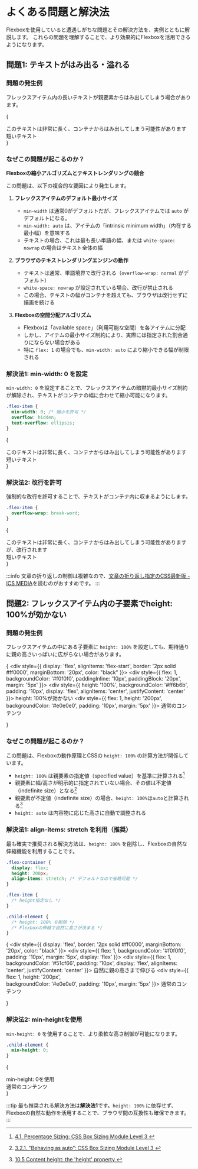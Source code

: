 
# よくある問題と解決法

Flexboxを使用していると遭遇しがちな問題とその解決方法を、実例とともに解説します。
これらの問題を理解することで、より効果的にFlexboxを活用できるようになります。

## 問題1: テキストがはみ出る・溢れる

### 問題の発生例

フレックスアイテム内の長いテキストが親要素からはみ出してしまう場合があります。

{ 
  <div style={{ display: 'flex', width: '400px', border: '2px solid #ff0000', marginBottom: '20px', color: "black" }}>
    <div style={{
      flex: 1,
      padding: '10px',
      backgroundColor: '#f0f0f0',
      whiteSpace: 'nowrap'
    }}>
      このテキストは非常に長く、コンテナからはみ出してしまう可能性があります
    </div>
    <div style={{
      flex: 1,
      padding: '10px',
      backgroundColor: '#e0e0e0'
    }}>
      短いテキスト
    </div>
  </div>
}

### なぜこの問題が起こるのか？

**Flexboxの縮小アルゴリズムとテキストレンダリングの競合**

この問題は、以下の複合的な要因により発生します。

1. **フレックスアイテムのデフォルト最小サイズ**
   - `min-width` は通常0がデフォルトだが、フレックスアイテムでは `auto` がデフォルトになる。
   - `min-width: auto` は、アイテムの「intrinsic minimum width」（内在する最小幅）を意味する
   - テキストの場合、これは最も長い単語の幅、または `white-space: nowrap` の場合はテキスト全体の幅

2. **ブラウザのテキストレンダリングエンジンの動作**
   - テキストは通常、単語境界で改行される（`overflow-wrap: normal` がデフォルト）
   - `white-space: nowrap` が設定されている場合、改行が禁止される
   - この場合、テキストの幅がコンテナを超えても、ブラウザは改行せずに描画を続ける

3. **Flexboxの空間分配アルゴリズム**
   - Flexboxは「available space」（利用可能な空間）を各アイテムに分配
   - しかし、アイテムの最小サイズ制約により、実際には指定された割合通りにならない場合がある
   - 特に `flex: 1` の場合でも、`min-width: auto` により縮小できる幅が制限される

### 解決法1: min-width: 0 を設定

`min-width: 0` を設定することで、フレックスアイテムの暗黙的最小サイズ制約が解除され、テキストがコンテナの幅に合わせて縮小可能になります。

```css title="CSS"
.flex-item {
  min-width: 0; /* 縮小を許可 */
  overflow: hidden;
  text-overflow: ellipsis;
}
```

{
  <div style={{ display: 'flex', width: '400px', border: '2px solid #00aa00', marginBottom: '20px', color: "black" }}>
    <div style={{
      flex: 1,
      minWidth: 0,
      padding: '10px',
      backgroundColor: '#f0f0f0',
      whiteSpace: 'nowrap',
      overflow: 'hidden',
      textOverflow: 'ellipsis'
    }}>
      このテキストは非常に長く、コンテナからはみ出してしまう可能性があります
    </div>
    <div style={{
      flex: 1,
      padding: '10px',
      backgroundColor: '#e0e0e0'
    }}>
      短いテキスト
    </div>
  </div>
}

### 解決法2: 改行を許可

強制的な改行を許可することで、テキストがコンテナ内に収まるようにします。

```css title="CSS"
.flex-item {
  overflow-wrap: break-word;
}
```

{
  <div style={{ display: 'flex', width: '400px', border: '2px solid #0066cc', marginBottom: '20px', color: "black" }}>
    <div style={{
      flex: 1,
      padding: '10px',
      backgroundColor: '#f0f0f0',
      overflowWrap: 'break-word'
    }}>
      このテキストは非常に長く、コンテナからはみ出してしまう可能性がありますが、改行されます
    </div>
    <div style={{
      flex: 1,
      padding: '10px',
      backgroundColor: '#e0e0e0'
    }}>
      短いテキスト
    </div>
  </div>
}

:::info
文章の折り返しの制御は複雑なので、[文章の折り返し指定のCSS最新版 - ICS MEDIA](https://ics.media/entry/240411/)を読むのがおすすめです。
:::

## 問題2: フレックスアイテム内の子要素でheight: 100%が効かない

### 問題の発生例

フレックスアイテムの中にある子要素に `height: 100%` を設定しても、期待通りに親の高さいっぱいに広がらない場合があります。

{
    <div style={{
      display: 'flex',
      alignItems: 'flex-start',
      border: '2px solid #ff0000',
      marginBottom: '20px',
      color: "black"
    }}>
    <div style={{
      flex: 1,
      backgroundColor: '#f0f0f0',
      paddingInline: '10px',
      paddingBlock: '20px',
      margin: '5px'
    }}>
      <div style={{
        height: '100%',
        backgroundColor: '#ff6b6b',
        padding: '10px',
        display: 'flex',
        alignItems: 'center',
        justifyContent: 'center'
      }}>
        height: 100%が効かない
      </div>
    </div>
    <div style={{
      flex: 1,
      height: '200px',
      backgroundColor: '#e0e0e0',
      padding: '10px',
      margin: '5px'
    }}>
      通常のコンテンツ
    </div>
  </div>
}

### なぜこの問題が起こるのか？

この問題は、Flexboxの動作原理とCSSの `height: 100%` の計算方法が関係しています。

- `height: 100%` は親要素の指定値（specified value）を基準に計算される[^1]
- 親要素に幅/高さが明示的に指定されていない場合、その値は不定値（indefinite size）となる[^2]
- 親要素が不定値（indefinite size）の場合、`height: 100%`は`auto`と計算される[^3]
- `height: auto` は内容物に応じた高さに自動で調整される

[^1]: [4.1. Percentage Sizing: CSS Box Sizing Module Level 3
](https://www.w3.org/TR/css-sizing-3/#percentage-sizing)
[^2]: [3.2.1. “Behaving as auto”: CSS Box Sizing Module Level 3
](https://www.w3.org/TR/css-sizing-3/#behaving-as-auto)
[^3]: [10.5 Content height: the 'height' property
](https://www.w3.org/TR/CSS2/visudet.html#the-height-property)

### 解決法1: align-items: stretch を利用（推奨）

最も確実で推奨される解決方法は、`height: 100%` を削除し、Flexboxの自然な伸縮機能を利用することです。

```css title="CSS"
.flex-container {
  display: flex;
  height: 200px;
  align-items: stretch; /* デフォルトなので省略可能 */
}

.flex-item {
  /* height指定なし */
}

.child-element {
  /* height: 100% を削除 */
  /* Flexboxの伸縮で自然に高さが決まる */
}
```

{
    <div style={{
      display: 'flex',
      border: '2px solid #ff0000',
      marginBottom: '20px',
      color: "black"
    }}>
    <div style={{
      flex: 1,
      backgroundColor: '#f0f0f0',
      padding: '10px',
      margin: '5px',
      display: 'flex'
    }}>
      <div style={{
        flex: 1,
        backgroundColor: '#51cf66',
        padding: '10px',
        display: 'flex',
        alignItems: 'center',
        justifyContent: 'center'
      }}>
        自然に親の高さまで伸びる
      </div>
    </div>
    <div style={{
      flex: 1,
      height: '200px',      
      backgroundColor: '#e0e0e0',
      padding: '10px',
      margin: '5px'
    }}>
      通常のコンテンツ
    </div>
  </div>
}

### 解決法2: min-heightを使用

`min-height: 0` を使用することで、より柔軟な高さ制御が可能になります。

```css title="CSS"
.child-element {
  min-height: 0;
}
```

{
  <div style={{
    display: 'flex',
    border: '2px solid #ff0000',
    marginBottom: '20px',
    color: "black"
  }}>
    <div style={{
      flex: 1,
      backgroundColor: '#f0f0f0',
      padding: '10px',
      margin: '5px',
      minHeight: '0',
    }}>
      <div style={{
        height: '100%',
        backgroundColor: '#a78bfa',
        padding: '10px',
        display: 'flex',
        alignItems: 'center',
        justifyContent: 'center'
      }}>
        min-height: 0を使用
      </div>
    </div>
    <div style={{
      flex: 1,
      height: '200px',
      backgroundColor: '#e0e0e0',
      padding: '10px',
      margin: '5px'
    }}>
      通常のコンテンツ
    </div>
  </div>
}

:::tip
最も推奨される解決方法は**解決法1**です。`height: 100%` に依存せず、Flexboxの自然な動作を活用することで、ブラウザ間の互換性も確保できます。
:::